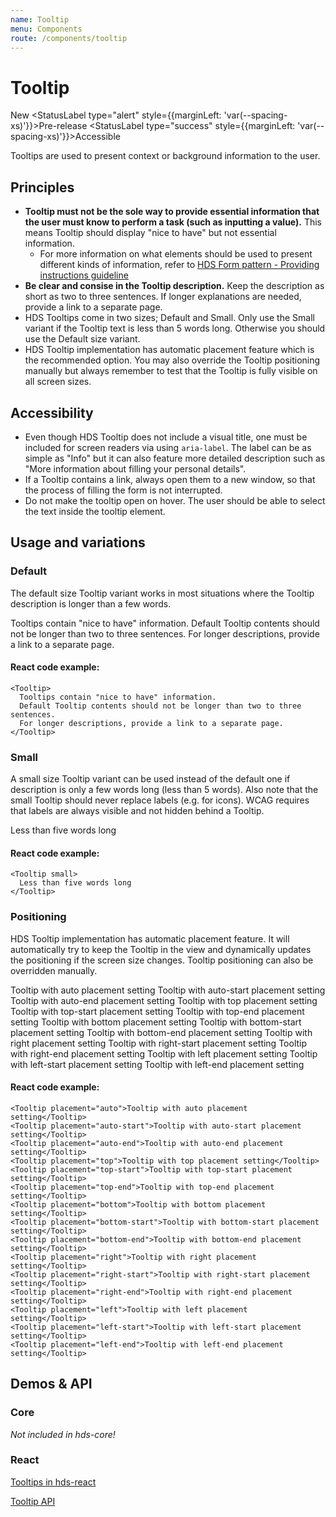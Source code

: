 ```yaml
---
name: Tooltip
menu: Components
route: /components/tooltip
---
```




# Tooltip

<StatusLabel>New</StatusLabel>
<StatusLabel type="alert" style={{marginLeft: 'var(--spacing-xs)'}}>Pre-release</StatusLabel>
<StatusLabel type="success" style={{marginLeft: 'var(--spacing-xs)'}}>Accessible</StatusLabel>

<LargeParagraph>
  Tooltips are used to present context or background information to the user.
</LargeParagraph>

## Principles
- **Tooltip must not be the sole way to provide essential information that the user must know to perform a task (such as inputting a value).** This means Tooltip should display "nice to have" but not essential information.
    - For more information on what elements should be used to present different kinds of information, refer to [HDS Form pattern - Providing instructions guideline](/)
- **Be clear and consise in the Tooltip description.** Keep the description as short as two to three sentences. If longer explanations are needed, provide a link to a separate page.
- HDS Tooltips come in two sizes; Default and Small. Only use the Small variant if the Tooltip text is less than 5 words long. Otherwise you should use the Default size variant.
- HDS Tooltip implementation has automatic placement feature which is the recommended option. You may also override the Tooltip positioning manually but always remember to test that the Tooltip is fully visible on all screen sizes.

## Accessibility
- Even though HDS Tooltip does not include a visual title, one must be included for screen readers via using `aria-label`. The label can be as simple as "Info" but it can also feature more detailed description such as "More information about filling your personal details".
- If a Tooltip contains a link, always open them to a new window, so that the process of filling the form is not interrupted.
- Do not make the tooltip open on hover. The user should be able to select the text inside the tooltip element.

## Usage and variations

### Default

The default size Tooltip variant works in most situations where the Tooltip description is longer than a few words.

<Playground>
  <Tooltip>Tooltips contain "nice to have" information. Default Tooltip contents should not be longer than two to three sentences. For longer descriptions, provide a link to a separate page.</Tooltip>
</Playground>

#### React code example:
```tsx
<Tooltip>
  Tooltips contain "nice to have" information. 
  Default Tooltip contents should not be longer than two to three sentences. 
  For longer descriptions, provide a link to a separate page.
</Tooltip>
```

### Small

A small size Tooltip variant can be used instead of the default one if description is only a few words long (less than 5 words). Also note that the small Tooltip should never replace labels (e.g. for icons). WCAG requires that labels are always visible and not hidden behind a Tooltip.

<Playground>
  <Tooltip small>Less than five words long</Tooltip>
</Playground>

#### React code example:
```tsx
<Tooltip small>
  Less than five words long
</Tooltip>
```

### Positioning

HDS Tooltip implementation has automatic placement feature. It will automatically try to keep the Tooltip in the view and dynamically updates the positioning if the screen size changes. Tooltip positioning can also be overridden manually.

<Playground>
  <Tooltip placement="auto">Tooltip with auto placement setting</Tooltip>
  <Tooltip placement="auto-start">Tooltip with auto-start placement setting</Tooltip>
  <Tooltip placement="auto-end">Tooltip with auto-end placement setting</Tooltip>
  <Tooltip placement="top">Tooltip with top placement setting</Tooltip>
  <Tooltip placement="top-start">Tooltip with top-start placement setting</Tooltip>
  <Tooltip placement="top-end">Tooltip with top-end placement setting</Tooltip>
  <Tooltip placement="bottom">Tooltip with bottom placement setting</Tooltip>
  <Tooltip placement="bottom-start">Tooltip with bottom-start placement setting</Tooltip>
  <Tooltip placement="bottom-end">Tooltip with bottom-end placement setting</Tooltip>
  <Tooltip placement="right">Tooltip with right placement setting</Tooltip>
  <Tooltip placement="right-start">Tooltip with right-start placement setting</Tooltip>
  <Tooltip placement="right-end">Tooltip with right-end placement setting</Tooltip>
  <Tooltip placement="left">Tooltip with left placement setting</Tooltip>
  <Tooltip placement="left-start">Tooltip with left-start placement setting</Tooltip>
  <Tooltip placement="left-end">Tooltip with left-end placement setting</Tooltip>
</Playground>

#### React code example:
```tsx
<Tooltip placement="auto">Tooltip with auto placement setting</Tooltip>
<Tooltip placement="auto-start">Tooltip with auto-start placement setting</Tooltip>
<Tooltip placement="auto-end">Tooltip with auto-end placement setting</Tooltip>
<Tooltip placement="top">Tooltip with top placement setting</Tooltip>
<Tooltip placement="top-start">Tooltip with top-start placement setting</Tooltip>
<Tooltip placement="top-end">Tooltip with top-end placement setting</Tooltip>
<Tooltip placement="bottom">Tooltip with bottom placement setting</Tooltip>
<Tooltip placement="bottom-start">Tooltip with bottom-start placement setting</Tooltip>
<Tooltip placement="bottom-end">Tooltip with bottom-end placement setting</Tooltip>
<Tooltip placement="right">Tooltip with right placement setting</Tooltip>
<Tooltip placement="right-start">Tooltip with right-start placement setting</Tooltip>
<Tooltip placement="right-end">Tooltip with right-end placement setting</Tooltip>
<Tooltip placement="left">Tooltip with left placement setting</Tooltip>
<Tooltip placement="left-start">Tooltip with left-start placement setting</Tooltip>
<Tooltip placement="left-end">Tooltip with left-end placement setting</Tooltip>
```

## Demos & API

### Core

_Not included in hds-core!_

### React

[Tooltips in hds-react](/storybook/react/?path=/story/components-tooltip--default)

[Tooltip API](/storybook/react/?path=/docs/components-tooltip--default)

